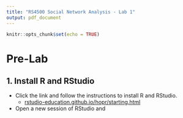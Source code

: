 ```yaml
---
title: "RS4500 Social Network Analysis - Lab 1"
output: pdf_document
---
```


```r
knitr::opts_chunk$set(echo = TRUE)
```

# Pre-Lab

## 1. Install R and RStudio

* Click the link and follow the instructions to install R and RStudio.
  + [rstudio-education.github.io/hopr/starting.html](https://rstudio-education.github.io/hopr/starting.html)
* Open a new session of RStudio and 
 

